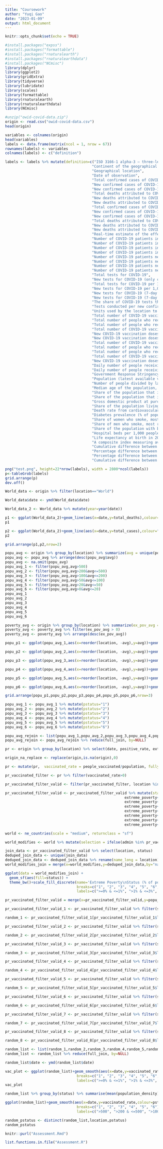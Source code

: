 ```yaml
---
title: "Coursework"
author: "Yuqi Gao"
date: "2023-01-09"
output: html_document
---
```


```r
knitr::opts_chunk$set(echo = TRUE)
```

```r
#install.packages("expss")
#install.packages("formattable")
#install.packages("rnaturalearth")
#install.packages("rnaturalearthdata")
#install.packages("NCmisc")
library(dplyr)
library(ggplot2)
library(gridExtra)
library(tidyverse)
library(lubridate)
library(scales)
library(formattable)
library(rnaturalearth)
library(rnaturalearthdata)
library(NCmisc)
```

```r
#unzip("owid-covid-data.zip")
origin <- read.csv("owid-covid-data.csv")
head(origin)
```

```r
variables <- colnames(origin)
head(variables)
labels <- data.frame(matrix(ncol = 1, nrow = 67))
rownames(labels) <- variables
colnames(labels) <- c("definition")
```

```r
labels <- labels %>% mutate(definition=c("ISO 3166-1 alpha-3 – three-letter country codes. Note that OWID-defined regions (e.g. continents like 'Europe') contain prefix 'OWID_'.",
                                        "Continent of the geographical location",
                                        "Geographical location",
                                        "Date of observation",
                                        "Total confirmed cases of COVID-19",
                                        "New confirmed cases of COVID-19",
                                        "New confirmed cases of COVID-19 (7-day smoothed)",
                                        "Total deaths attributed to COVID-19",
                                        "New deaths attributed to COVID-19",
                                        "New deaths attributed to COVID-19 (7-day smoothed)",
                                        "Total confirmed cases of COVID-19 per 1,000,000 people",
                                        "New confirmed cases of COVID-19 per 1,000,000 people",
                                        "New confirmed cases of COVID-19 (7-day smoothed) per 1,000,000 people",
                                        "Total deaths attributed to COVID-19 per 1,000,000 people",
                                        "New deaths attributed to COVID-19 per 1,000,000 people",
                                        "New deaths attributed to COVID-19 (7-day smoothed) per 1,000,000 people",
                                        "Real-time estimate of the effective reproduction rate (R) of COVID-19",
                                        "Number of COVID-19 patients in intensive care units (ICUs) on a given day",
                                        "Number of COVID-19 patients in intensive care units (ICUs) on a given day per 1,000,000 people",
                                        "Number of COVID-19 patients in hospital on a given day",
                                        "Number of COVID-19 patients in hospital on a given day per 1,000,000 people",
                                        "Number of COVID-19 patients newly admitted to intensive care units (ICUs) in a given week",
                                        "Number of COVID-19 patients newly admitted to intensive care units (ICUs) in a given week per 1,000,000 people",
                                        "Number of COVID-19 patients newly admitted to hospitals in a given week",
                                        "Number of COVID-19 patients newly admitted to hospitals in a given week per 1,000,000 people",
                                        "Total tests for COVID-19",
                                        "New tests for COVID-19 (only calculated for consecutive days)",
                                        "Total tests for COVID-19 per 1,000 people",
                                        "New tests for COVID-19 per 1,000 people",
                                        "New tests for COVID-19 (7-day smoothed)",
                                        "New tests for COVID-19 (7-day smoothed) per 1,000 people",                                        
                                        "The share of COVID-19 tests that are positive, given as a rolling 7-day average",
                                        "Tests conducted per new confirmed case of COVID-19, given as a rolling 7-day average",
                                        "Units used by the location to report its testing data. A country file can't contain mixed units. All metrics concerning testing data use the specified test unit. Valid units are 'people tested' (number of people tested), 'tests performed' (number of tests performed. a single person can be tested more than once in a given day) and 'samples tested' (number of samples tested. In some cases, more than one sample may be required to perform a given test.)",
                                        "Total number of COVID-19 vaccination doses administered",
                                        "Total number of people who received at least one vaccine dose",
                                        "Total number of people who received all doses prescribed by the initial vaccination protocol",
                                        "Total number of COVID-19 vaccination booster doses administered",
                                        "New COVID-19 vaccination doses administered",
                                        "New COVID-19 vaccination doses administered (7-day smoothed)",
                                        "Total number of COVID-19 vaccination doses administered per 100 people in the total population",
                                        "Total number of people who received at least one vaccine dose per 100 people in the total population",
                                        "Total number of people who received all doses prescribed by the initial vaccination protocol per 100 people in the total population",
                                        "Total number of COVID-19 vaccination booster doses administered per 100 people in the total population",
                                        "New COVID-19 vaccination doses administered (7-day smoothed) per 1,000,000 people in the total population",
                                        "Daily number of people receiving their first vaccine dose (7-day smoothed)",
                                        "Daily number of people receiving their first vaccine dose (7-day smoothed) per 100 people in the total population",
                                        "Government Response Stringency Index: composite measure based on 9 response indicators including school closures, workplace closures, and travel bans, rescaled to a value from 0 to 100 (100 = strictest response)",
                                        "Population (latest available values)",
                                        "Number of people divided by land area, measured in square kilometers, most recent year available",
                                        "Median age of the population, UN projection for 2020",
                                        "Share of the population that is 65 years and older, most recent year available",
                                        "Share of the population that is 70 years and older in 2015",
                                        "Gross domestic product at purchasing power parity (constant 2011 international dollars), most recent year available",
                                        "Share of the population living in extreme poverty, most recent year available since 2010",
                                        "Death rate from cardiovascular disease in 2017 (annual number of deaths per 100,000 people)",
                                        "Diabetes prevalence (% of population aged 20 to 79) in 2017",
                                        "Share of women who smoke, most recent year available",
                                        "Share of men who smoke, most recent year available",
                                        "Share of the population with basic handwashing facilities on premises, most recent year available",
                                        "Hospital beds per 1,000 people, most recent year available since 2010",
                                        "Life expectancy at birth in 2019",
                                        "A composite index measuring average achievement in three basic dimensions of human development—a long and healthy life, knowledge and a decent standard of living. Values for 2019",
                                        "Cumulative difference between the reported number of deaths since 1 January 2020 and the projected number of deaths for the same period based on previous years. For more information",
                                        "Percentage difference between the cumulative number of deaths since 1 January 2020 and the cumulative projected deaths for the same period based on previous years. For more information",
                                        "Percentage difference between the reported number of weekly or monthly deaths in 2020–2021 and the projected number of deaths for the same period based on previous years. For more information",
                                        "Cumulative difference between the reported number of deaths since 1 January 2020 and the projected number of deaths for the same period based on previous years, per million people"))
```

```r
png("test.png", height=22*nrow(labels), width = 2800*ncol(labels))
p<-tableGrob(labels)
grid.arrange(p)
dev.off()

```


```r
World_data <- origin %>% filter(location=="World")
```

```r
World_data$date <- ymd(World_data$date)
```
```r
World_data_2 <- World_data %>% mutate(year=year(date))
```


```r
p1 <- ggplot(World_data_2)+geom_line(aes(x=date,y=total_deaths),colour="red")+scale_y_continuous(breaks = pretty_breaks())+scale_x_date(labels = date_format("%y-%b"), date_breaks = "month")+theme(axis.text.x = element_text(angle = 65, vjust = .5, hjust = .45))+facet_wrap(~year,scales="free_x")+ylab("Total Deaths")
p1
```

```r
p2 <- ggplot(World_data_2)+geom_line(aes(x=date,y=total_cases),colour="blue")+scale_y_continuous(breaks = pretty_breaks())+scale_x_date(labels = date_format("%y-%b"), date_breaks = "month")+theme(axis.text.x = element_text(angle = 65, vjust = .5, hjust = .45))+facet_wrap(~year,scales="free_x")+ylab("Total Cases")
p2
```

```r
grid.arrange(p1,p2,nrow=2)
```

```r
popu_avg <- origin %>% group_by(location) %>% summarize(avg = unique(population_density, na.rm=TRUE))
popu_avg <- popu_avg %>% arrange(desc(popu_avg$avg))
popu_avg <- na.omit(popu_avg)
popu_avg_1 <- filter(popu_avg,avg>500)
popu_avg_2 <- filter(popu_avg,avg>200&avg<=500)
popu_avg_3 <- filter(popu_avg,avg>100&avg<=200)
popu_avg_4 <- filter(popu_avg,avg>50&avg<=100)
popu_avg_5 <- filter(popu_avg,avg>20&avg<=50)
popu_avg_6 <- filter(popu_avg,avg>0&avg<=20)
popu_avg_1
popu_avg_2
popu_avg_3
popu_avg_4
popu_avg_5
popu_avg_6
```

```r
poverty_avg <- origin %>% group_by(location) %>% summarize(ex_pov_avg = median(extreme_poverty, na.rm=TRUE))
poverty_avg <- poverty_avg %>% filter(ex_pov_avg > 0)
poverty_avg <- poverty_avg %>% arrange(desc(ex_pov_avg))
```


```r
popu_p1 <- ggplot(popu_avg_1,aes(x=reorder(location, -avg),y=avg))+geom_bar(stat = "identity",fill="red")+theme(axis.text.x=element_text(angle=45, hjust=1))+ylab("Average Population Density (people/km\u00B2)")+xlab("Country")+ggtitle("Population Density >500 people/km\u00B2")

popu_p2 <- ggplot(popu_avg_2,aes(x=reorder(location, -avg),y=avg))+geom_bar(stat = "identity",fill="orange")+theme(axis.text.x=element_text(angle=60, hjust=1))+ylab("Average Population Density (people/km\u00B2)")+xlab("Country")+ggtitle("Population Density >200 & <= 500 people/km\u00B2")

popu_p3 <- ggplot(popu_avg_3,aes(x=reorder(location, -avg),y=avg))+geom_bar(stat = "identity",fill="gold")+theme(axis.text.x=element_text(angle=60, hjust=1))+ylab("Average Population Density (people/km\u00B2)")+xlab("Country")+ggtitle("Population Density >100 & <= 200 people/km\u00B2")

popu_p4 <- ggplot(popu_avg_4,aes(x=reorder(location, -avg),y=avg))+geom_bar(stat = "identity",fill="darkgreen")+theme(axis.text.x=element_text(angle=60, hjust=1))+ylab("Average Population Density (people/km\u00B2)")+xlab("Country")+ggtitle("Population Density >50 & <= 100 people/km\u00B2")

popu_p5 <- ggplot(popu_avg_5,aes(x=reorder(location, -avg),y=avg))+geom_bar(stat = "identity",fill="darkcyan")+theme(axis.text.x=element_text(angle=60, hjust=1))+ylab("Average Population Density (people/km\u00B2)")+xlab("Country")+ggtitle("Population Density >20 & <= 50 people/km\u00B2")

popu_p6 <- ggplot(popu_avg_6,aes(x=reorder(location, -avg),y=avg))+geom_bar(stat = "identity",fill="blue")+theme(axis.text.x=element_text(angle=60, hjust=1))+ylab("Average Population Density (people/km\u00B2)")+xlab("Country")+ggtitle("Population Density >0 & <= 20 people/km\u00B2")

grid.arrange(popu_p1,popu_p2,popu_p3,popu_p4,popu_p5,popu_p6,nrow=3)
```

```r
popu_avg_1 <- popu_avg_1 %>% mutate(pstatus="1")
popu_avg_2 <- popu_avg_2 %>% mutate(pstatus="2")
popu_avg_3 <- popu_avg_3 %>% mutate(pstatus="3")
popu_avg_4 <- popu_avg_4 %>% mutate(pstatus="4")
popu_avg_5 <- popu_avg_5 %>% mutate(pstatus="5")
popu_avg_6 <- popu_avg_6 %>% mutate(pstatus="6")
```

```r
popu_avg_rejoin <- list(popu_avg_1,popu_avg_2,popu_avg_3,popu_avg_4,popu_avg_5,popu_avg_6)
popu_avg_rejoin <- popu_avg_rejoin %>% reduce(full_join, by=NULL)
```



```r
pr <- origin %>% group_by(location) %>% select(date, positive_rate, extreme_poverty, people_vaccinated, people_fully_vaccinated, population, population_density)

origin_na_replace <- replace(origin,is.na(origin),0)

pr <- mutate(pr,  vaccinated_rate = people_vaccinated/population, fully_vaccinated_rate = people_fully_vaccinated/population)

```

```r
pr_vaccinated_filter <- pr %>% filter(vaccinated_rate>0)
```

```r
pr_vaccinated_filter_valid <- filter(pr_vaccinated_filter, location %in% poverty_avg$location)
```

```r
pr_vaccinated_filter_valid <- pr_vaccinated_filter_valid %>% mutate(status=case_when(extreme_poverty>30  ~ '8',
                                                       extreme_poverty<=30 & extreme_poverty >20  ~ '7',
                                                       extreme_poverty<=20 & extreme_poverty >15  ~ '6',
                                                       extreme_poverty<=15 & extreme_poverty >10  ~ '5',
                                                       extreme_poverty<=10 & extreme_poverty >5  ~ '4',
                                                       extreme_poverty<=5 & extreme_poverty >3  ~ '3',
                                                       extreme_poverty<=3 & extreme_poverty >1  ~ '2',
                                                       extreme_poverty<=1 & extreme_poverty >=0  ~ '1'))
```

```r
world <- ne_countries(scale = "medium", returnclass = "sf")

world_modifies <- world %>% mutate(selection = ifelse(admin %in% pr_vaccinated_filter_valid$location, 1, NA))
```

```r
join_data <- pr_vaccinated_filter_valid %>% select(location, status)
deduped_join_data <- unique(join_data)
deduped_join_data <- deduped_join_data %>% rename(name_long = location)
world_modifies_join = merge(x=world_modifies,y=deduped_join_data,by="name_long",all.x=TRUE)
```

```r
ggplot(data = world_modifies_join) +
  geom_sf(aes(fill=status)) +
  theme_bw()+scale_fill_discrete(name='Extreme Poverty\nStatus (% of population)',
                                 breaks=c("1", "2", "3", "4", "5", "6", "7", "8"),
                                 labels=c(">=0% & <=1%", ">1% & <=3%", ">3% & <=5%", ">5% & <=10%", ">10% & <=15%", ">15% & <=20%", ">20% & <=30%", ">30%"))+ggtitle("World Extreme Poverty Status (Filtered Data)")
```

```r
pr_vaccinated_filter_valid = merge(x=pr_vaccinated_filter_valid,y=popu_avg_rejoin,by="location",all.x=TRUE)
```

```r
pr_vaccinated_filter_valid_1 <- pr_vaccinated_filter_valid %>% filter(status == 1) 

random_1 <- pr_vaccinated_filter_valid_1[pr_vaccinated_filter_valid_1$location %in% sample(unique(pr_vaccinated_filter_valid_1$location), 3),]
```


```r
pr_vaccinated_filter_valid_2 <- pr_vaccinated_filter_valid %>% filter(status == 2) 

random_2 <- pr_vaccinated_filter_valid_2[pr_vaccinated_filter_valid_2$location %in% sample(unique(pr_vaccinated_filter_valid_2$location), 3),]
```

```r
pr_vaccinated_filter_valid_3 <- pr_vaccinated_filter_valid %>% filter(status == 3) 

random_3 <- pr_vaccinated_filter_valid_3[pr_vaccinated_filter_valid_3$location %in% sample(unique(pr_vaccinated_filter_valid_3$location), 3),]
```

```r
pr_vaccinated_filter_valid_4 <- pr_vaccinated_filter_valid %>% filter(status == 4) 

random_4 <- pr_vaccinated_filter_valid_4[pr_vaccinated_filter_valid_4$location %in% sample(unique(pr_vaccinated_filter_valid_4$location), 3),]
```

```r
pr_vaccinated_filter_valid_5 <- pr_vaccinated_filter_valid %>% filter(status == 5) 

random_5 <- pr_vaccinated_filter_valid_5[pr_vaccinated_filter_valid_5$location %in% sample(unique(pr_vaccinated_filter_valid_5$location), 3),]
```

```r
pr_vaccinated_filter_valid_6 <- pr_vaccinated_filter_valid %>% filter(status == 6) 

random_6 <- pr_vaccinated_filter_valid_6[pr_vaccinated_filter_valid_6$location %in% sample(unique(pr_vaccinated_filter_valid_6$location), 3),]
```

```r
pr_vaccinated_filter_valid_7 <- pr_vaccinated_filter_valid %>% filter(status == 7) 

random_7 <- pr_vaccinated_filter_valid_7[pr_vaccinated_filter_valid_7$location %in% sample(unique(pr_vaccinated_filter_valid_7$location), 3),]
```

```r
pr_vaccinated_filter_valid_8 <- pr_vaccinated_filter_valid %>% filter(status == 8) 

random_8 <- pr_vaccinated_filter_valid_8[pr_vaccinated_filter_valid_8$location %in% sample(unique(pr_vaccinated_filter_valid_8$location), 3),]
```

```r
random_list <- list(random_1,random_2,random_3,random_4,random_5,random_6,random_7,random_8)
random_list <- random_list %>% reduce(full_join, by=NULL)
```


```r
random_list$date <- ymd(random_list$date)

vac_plot <- ggplot(random_list)+geom_smooth(aes(x=date,y=vaccinated_rate,colour=status),size=1,level=.99)+scale_y_continuous(breaks = pretty_breaks())+geom_vline(xintercept = as.Date("2022-04-15"),linetype = "dashed", colour ="red",size=1)+geom_hline(yintercept = 0,linetype = 4, colour ="red",size=.8)+scale_x_date(labels = date_format("%y-%b"), date_breaks = "month")+theme(axis.text.x = element_text(angle = 65, vjust = .5, hjust = .45))+scale_color_discrete(name='Extreme Poverty\nStatus (% of population)',
                                 breaks=c("1", "2", "3", "4", "5", "6", "7", "8"),
                                 labels=c(">=0% & <=1%", ">1% & <=3%", ">3% & <=5%", ">5% & <=10%", ">10% & <=15%", ">15% & <=20%", ">20% & <=30%", ">30%"))+ylab("vaccinated rate (at least one dose)")+ggtitle("Vaccinated Rate Time Series grouped by Extreme Poverty Status")
vac_plot
```

```r
random_list %>% group_by(status) %>% summarise(mean(population_density))
```

```r
ggplot(random_list)+geom_smooth(aes(x=date,y=vaccinated_rate,colour=pstatus),size=1,level=.99)+scale_y_continuous(breaks = pretty_breaks())+geom_vline(xintercept = as.Date("2022-04-15"),linetype = "dashed", colour ="red",size=1)+geom_hline(yintercept = 0,linetype = 4, colour ="red",size=.8)+scale_x_date(labels = date_format("%y-%b"), date_breaks = "month")+theme(axis.text.x = element_text(angle = 65, vjust = .5, hjust = .45))+scale_color_discrete(name='Population Density (people/km\u00B2)',
                                 breaks=c("1", "2", "3", "4", "5", "6"),
                                 labels=c(">500", ">200 & <=500", ">100 & <=200", ">50 & <=100", ">20% & <=50%", ">0 & <=20"))+ylab("vaccinated rate (at least one dose)")+ggtitle("Vaccinated Rate Time Series grouped by Population Density")
```

```r
random_pstatus <- distinct(random_list,location,pstatus)
random_pstatus
```

```r
knitr::purl("Assessment.Rmd")

list.functions.in.file("Assessment.R")
```

